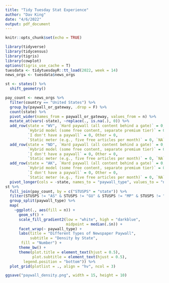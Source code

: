```yaml
---
title: "Tidy Tuesday Stat Experience"
author: "Dav King"
date: "4/6/2022"
output: pdf_document
---
```


```r
knitr::opts_chunk$set(echo = TRUE)
```

```r
library(tidyverse)
library(tidycensus)
library(tigris)
library(cowplot)
options(tigris_use_cache = T)
tuesdata <- tidytuesdayR::tt_load(2022, week = 14)
news_orgs <- tuesdata$news_orgs
```

```r
st <- states() %>% 
  shift_geometry()
```

```r
pay_count <- news_orgs %>% 
  filter(country == "United States") %>% 
  group_by(paywall_or_gateway, .drop = F) %>% 
  count(state) %>% 
  pivot_wider(names_from = paywall_or_gateway, values_from = n) %>% 
  mutate_at(vars(-state), ~replace(., is.na(.), 0)) %>% 
  add_row(state = "WV", `Hard paywall (all content behind a gate)` = 0,
          `Hybrid model (some free content, separate premium tier)` = 0,
          `I don't have a paywall` = 0, Other = 0, 
          `Static meter (e.g., five free articles per month)` = 0, `NA` = 0) %>% 
  add_row(state = "ND", `Hard paywall (all content behind a gate)` = 0,
          `Hybrid model (some free content, separate premium tier)` = 0,
          `I don't have a paywall` = 0, Other = 0, 
          `Static meter (e.g., five free articles per month)` = 0, `NA` = 0) %>%
  add_row(state = "AK", `Hard paywall (all content behind a gate)` = 0,
          `Hybrid model (some free content, separate premium tier)` = 0,
          `I don't have a paywall` = 0, Other = 0, 
          `Static meter (e.g., five free articles per month)` = 0, `NA` = 0) %>% 
  pivot_longer(cols = -state, names_to = "paywall_type", values_to = "n")
st %>% 
  full_join(pay_count, by = c("STUSPS" = "state")) %>% 
  filter(STUSPS != "AS" & STUSPS != "GU" & STUSPS != "MP" & STUSPS != "VI") %>% 
  group_split(paywall_type) %>% 
  map( 
    ~ggplot(., aes(fill = n)) +
      geom_sf() +
      scale_fill_gradient2(low = "white", high = "darkblue",
                           midpoint = median(.$n)) +
      facet_wrap(~ paywall_type) +
      labs(title = "Different Types of Newspaper Paywall",
           subtitle = "Density by State",
       fill = "Number") +
      theme_bw() +
      theme(plot.title = element_text(hjust = 0.5),
            plot.subtitle = element_text(hjust = 0.5),
        legend.position = "bottom")) %>% 
  plot_grid(plotlist = ., align = "hv", ncol = 3)

ggsave("paywall_density.png", width = 15, height = 10)
```